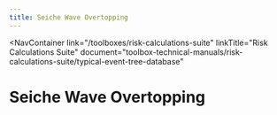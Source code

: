 ```yaml
---
title: Seiche Wave Overtopping
---
```



<NavContainer
  link="/toolboxes/risk-calculations-suite"
  linkTitle="Risk Calculations Suite"
  document="toolbox-technical-manuals/risk-calculations-suite/typical-event-tree-database"
></NavContainer>

# Seiche Wave Overtopping

<FigureNoRef 
    src="/figures/toolbox-technical-manuals/risk-calculations-suite/typical-event-tree-database/v1.2/Seiche-Wave-Overtopping.png" 
    alt="Seiche Wave Overtopping event tree" />
